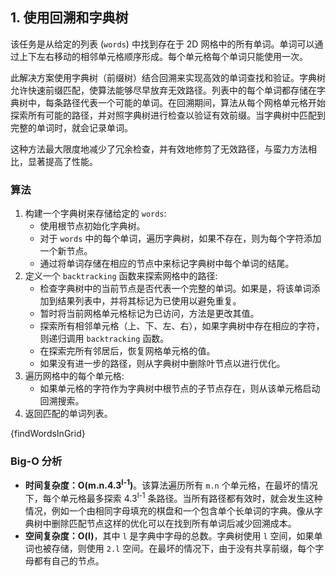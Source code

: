 

## 1. 使用回溯和字典树

该任务是从给定的列表 (`words`) 中找到存在于 2D 网格中的所有单词。单词可以通过上下左右移动的相邻单元格顺序形成。每个单元格每个单词只能使用一次。

此解决方案使用字典树（前缀树）结合回溯来实现高效的单词查找和验证。字典树允许快速前缀匹配，使算法能够尽早放弃无效路径。列表中的每个单词都存储在字典树中，每条路径代表一个可能的单词。在回溯期间，算法从每个网格单元格开始探索所有可能的路径，并对照字典树进行检查以验证有效前缀。当字典树中匹配到完整的单词时，就会记录单词。

这种方法最大限度地减少了冗余检查，并有效地修剪了无效路径，与蛮力方法相比，显著提高了性能。

### 算法

1. 构建一个字典树来存储给定的 `words`:
   * 使用根节点初始化字典树。
   * 对于 `words` 中的每个单词，遍历字典树，如果不存在，则为每个字符添加一个新节点。
   * 通过将单词存储在相应的节点中来标记字典树中每个单词的结尾。
2. 定义一个 `backtracking` 函数来探索网格中的路径:
   * 检查字典树中的当前节点是否代表一个完整的单词。如果是，将该单词添加到结果列表中，并将其标记为已使用以避免重复。
   * 暂时将当前网格单元格标记为已访问，方法是更改其值。
   * 探索所有相邻单元格（上、下、左、右），如果字典树中存在相应的字符，则递归调用 `backtracking` 函数。
   * 在探索完所有邻居后，恢复网格单元格的值。
   * 如果没有进一步的路径，则从字典树中删除叶节点以进行优化。
3. 遍历网格中的每个单元格:
   * 如果单元格的字符作为字典树中根节点的子节点存在，则从该单元格启动回溯搜索。
4. 返回匹配的单词列表。

<MDXCodeBlock>
  {findWordsInGrid}
</MDXCodeBlock>

### Big-O 分析

* **时间复杂度：O(m.n.4.3<sup>l-1</sup>)**。该算法遍历所有 `m.n` 个单元格，在最坏的情况下，每个单元格最多探索 4.3<sup>l-1</sup> 条路径。当所有路径都有效时，就会发生这种情况，例如一个由相同字母填充的棋盘和一个包含单个长单词的字典。像从字典树中删除匹配节点这样的优化可以在找到所有单词后减少回溯成本。
* **空间复杂度：O(l)**，其中 `l` 是字典中字母的总数。字典树使用 `l` 空间，如果单词也被存储，则使用 `2.l` 空间。在最坏的情况下，由于没有共享前缀，每个字母都有自己的节点。
